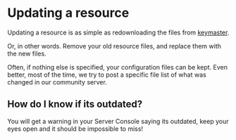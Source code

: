# Updating a resource

Updating a resource is as simple as redownloading the files from [keymaster](https://keymaster.fivem.net).

Or, in other words. Remove your old resource files, and replace them with the new files.

Often, if nothing else is specified, your configuration files can be kept.
Even better, most of the time, we try to post a specific file list of what was changed in our community server.

## How do I know if its outdated?

You will get a warning in your Server Console saying its outdated, keep your eyes open and it should be impossible to miss!
